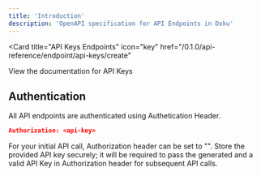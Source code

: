 ```yaml
---
title: 'Introduction'
description: 'OpenAPI specification for API Endpoints in Doku'
---
```


<Card
  title="API Keys Endpoints"
  icon="key"
  href="/0.1.0/api-reference/endpoint/api-keys/create"
>
  View the documentation for API Keys
</Card>

## Authentication

All API endpoints are authenticated using Authetication Header.

```json
Authorization: <api-key>
```

<Info>
For your initial API call, Authorization header can be set to "".
Store the provided API key securely; it will be required to pass the generated and a valid API Key in Authorization header for subsequent API calls.
</Info>